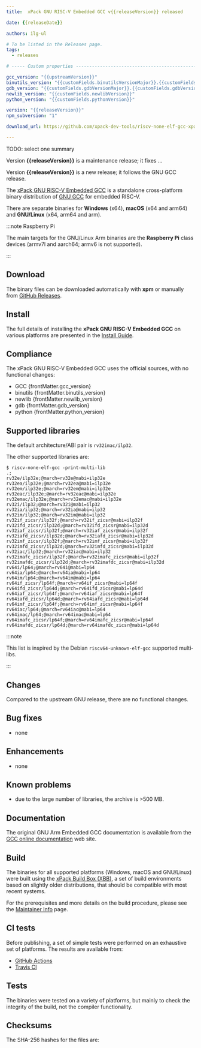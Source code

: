 ```yaml
---
title:  xPack GNU RISC-V Embedded GCC v{{releaseVersion}} released

date: {{releaseDate}}

authors: ilg-ul

# To be listed in the Releases page.
tags:
  - releases

# ----- Custom properties -----------------------------------------------------

gcc_version: "{{upstreamVersion}}"
binutils_version: "{{customFields.binutilsVersionMajor}}.{{customFields.binutilsVersionMinor}}"
gdb_version: "{{customFields.gdbVersionMajor}}.{{customFields.gdbVersionMinor}}"
newlib_version: "{{customFields.newlibVersion}}"
python_version: "{{customFields.pythonVersion}}"

version: "{{releaseVersion}}"
npm_subversion: "1"

download_url: https://github.com/xpack-dev-tools/riscv-none-elf-gcc-xpack/releases/tag/v{{releaseVersion}}/

---
```


TODO: select one summary

Version **{{releaseVersion}}** is a maintenance release; it fixes ...

Version **{{releaseVersion}}** is a new release; it follows the GNU GCC release.

<!-- truncate -->



The [xPack GNU RISC-V Embedded GCC](/)
is a standalone cross-platform binary distribution of
[GNU GCC](https://gcc.gnu.org/releases.html) for embedded RISC-V.

There are separate binaries for **Windows** (x64),
**macOS** (x64 and arm64)
and **GNU/Linux** (x64, arm64 and arm).

:::note Raspberry Pi

The main targets for the GNU/Linux Arm
binaries are the **Raspberry Pi** class devices (armv7l and aarch64;
armv6 is not supported).

:::

## Download

The binary files can be downloaded automatically with **xpm** or manually
from <a href={frontMatter.download_url}>GitHub Releases</a>.

<Prerequisites/>

## Install

The full details of installing the **xPack GNU RISC-V Embedded GCC**
on various platforms are presented in the [Install Guide](/docs/install/).

## Compliance

The xPack GNU RISC-V Embedded GCC uses the official sources,
with no functional changes:

- GCC {frontMatter.gcc_version}
- binutils {frontMatter.binutils_version}
- newlib {frontMatter.newlib_version}
- gdb {frontMatter.gdb_version}
- python {frontMatter.python_version}

## Supported libraries

The default architecture/ABI pair is `rv32imac/ilp32`.

The other supported libraries are:

```console
$ riscv-none-elf-gcc -print-multi-lib
.;
rv32e/ilp32e;@march=rv32e@mabi=ilp32e
rv32ea/ilp32e;@march=rv32ea@mabi=ilp32e
rv32em/ilp32e;@march=rv32em@mabi=ilp32e
rv32eac/ilp32e;@march=rv32eac@mabi=ilp32e
rv32emac/ilp32e;@march=rv32emac@mabi=ilp32e
rv32i/ilp32;@march=rv32i@mabi=ilp32
rv32ia/ilp32;@march=rv32ia@mabi=ilp32
rv32im/ilp32;@march=rv32im@mabi=ilp32
rv32if_zicsr/ilp32f;@march=rv32if_zicsr@mabi=ilp32f
rv32ifd_zicsr/ilp32d;@march=rv32ifd_zicsr@mabi=ilp32d
rv32iaf_zicsr/ilp32f;@march=rv32iaf_zicsr@mabi=ilp32f
rv32iafd_zicsr/ilp32d;@march=rv32iafd_zicsr@mabi=ilp32d
rv32imf_zicsr/ilp32f;@march=rv32imf_zicsr@mabi=ilp32f
rv32imfd_zicsr/ilp32d;@march=rv32imfd_zicsr@mabi=ilp32d
rv32iac/ilp32;@march=rv32iac@mabi=ilp32
rv32imafc_zicsr/ilp32f;@march=rv32imafc_zicsr@mabi=ilp32f
rv32imafdc_zicsr/ilp32d;@march=rv32imafdc_zicsr@mabi=ilp32d
rv64i/lp64;@march=rv64i@mabi=lp64
rv64ia/lp64;@march=rv64ia@mabi=lp64
rv64im/lp64;@march=rv64im@mabi=lp64
rv64if_zicsr/lp64f;@march=rv64if_zicsr@mabi=lp64f
rv64ifd_zicsr/lp64d;@march=rv64ifd_zicsr@mabi=lp64d
rv64iaf_zicsr/lp64f;@march=rv64iaf_zicsr@mabi=lp64f
rv64iafd_zicsr/lp64d;@march=rv64iafd_zicsr@mabi=lp64d
rv64imf_zicsr/lp64f;@march=rv64imf_zicsr@mabi=lp64f
rv64iac/lp64;@march=rv64iac@mabi=lp64
rv64imac/lp64;@march=rv64imac@mabi=lp64
rv64imafc_zicsr/lp64f;@march=rv64imafc_zicsr@mabi=lp64f
rv64imafdc_zicsr/lp64d;@march=rv64imafdc_zicsr@mabi=lp64d
```

:::note

This list is inspired by the Debian `riscv64-unknown-elf-gcc` supported multi-libs.

:::

## Changes

Compared to the upstream GNU release, there are no functional changes.

## Bug fixes

- none

## Enhancements

- none

## Known problems

- due to the large number of libraries, the archive is >500 MB.

## Documentation

The original GNU Arm Embedded GCC documentation is available from the
[GCC online documentation](https://gcc.gnu.org/onlinedocs/) web site.

## Build

The binaries for all supported platforms
(Windows, macOS and GNU/Linux) were built using the
[xPack Build Box (XBB)](https://xpack.github.io/xbb/), a set
of build environments based on slightly older distributions, that should be
compatible with most recent systems.

For the prerequisites and more details on the build procedure, please see the
[Maintainer Info](/docs/maintainer/) page.

## CI tests

Before publishing, a set of simple tests were performed on an exhaustive
set of platforms. The results are available from:

- [GitHub Actions](https://github.com/xpack-dev-tools/riscv-none-elf-gcc-xpack/actions/)
- [Travis CI](https://app.travis-ci.com/github/xpack-dev-tools/riscv-none-elf-gcc-xpack/builds/)

## Tests

The binaries were tested on a variety of platforms,
but mainly to check the integrity of the
build, not the compiler functionality.

## Checksums

The SHA-256 hashes for the files are:
